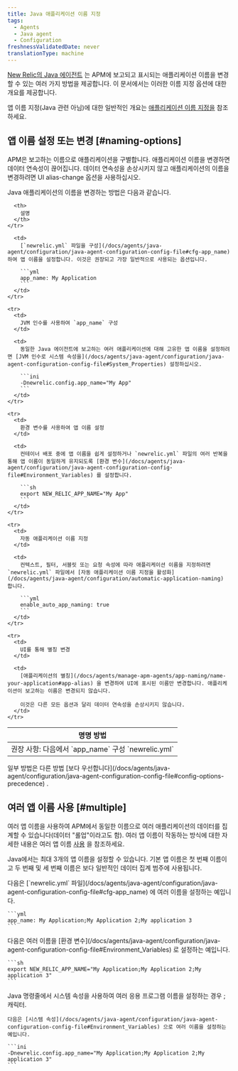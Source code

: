 ```yaml
---
title: Java 애플리케이션 이름 지정
tags:
  - Agents
  - Java agent
  - Configuration
freshnessValidatedDate: never
translationType: machine
---
```


[New Relic의 Java 에이전트](/docs/agents/java-agent/getting-started/introduction-new-relic-java) 는 APM에 보고되고 표시되는 애플리케이션 이름을 변경할 수 있는 여러 가지 방법을 제공합니다. 이 문서에서는 이러한 이름 지정 옵션에 대한 개요를 제공합니다.

<InlinePopover type="apm" />앱 이름 지정(Java 관련 아님)에 대한 일반적인 개요는 [애플리케이션 이름 지정을](/docs/agents/manage-apm-agents/app-naming/name-your-application) 참조하세요.

## 앱 이름 설정 또는 변경 [#naming-options]

APM은 보고하는 이름으로 애플리케이션을 구별합니다. 애플리케이션 이름을 변경하면 데이터 연속성이 끊어집니다. 데이터 연속성을 손상시키지 않고 애플리케이션의 이름을 변경하려면 UI alias-change 옵션을 사용하십시오.

Java 애플리케이션의 이름을 변경하는 방법은 다음과 같습니다.

<table>
  <thead>
    <tr>
      <th style={{ width: "200px" }}>
        명명 방법
      </th>

      <th>
        설명
      </th>
    </tr>
  </thead>

  <tbody>
    <tr>
      <td>
        권장 사항: 다음에서 `app_name` 구성 `newrelic.yml`
      </td>

      <td>
        [`newrelic.yml` 파일을 구성](/docs/agents/java-agent/configuration/java-agent-configuration-config-file#cfg-app_name) 하여 앱 이름을 설정합니다. 이것은 권장되고 가장 일반적으로 사용되는 옵션입니다.

        ```yml
        app_name: My Application
        ```
      </td>
    </tr>

    <tr>
      <td>
        JVM 인수를 사용하여 `app_name` 구성
      </td>

      <td>
        동일한 Java 에이전트에 보고하는 여러 애플리케이션에 대해 고유한 앱 이름을 설정하려면 [JVM 인수로 시스템 속성을](/docs/agents/java-agent/configuration/java-agent-configuration-config-file#System_Properties) 설정하십시오.

        ```ini
        -Dnewrelic.config.app_name="My App"
        ```
      </td>
    </tr>

    <tr>
      <td>
        환경 변수를 사용하여 앱 이름 설정
      </td>

      <td>
        컨테이너 배포 중에 앱 이름을 쉽게 설정하거나 `newrelic.yml` 파일의 여러 반복을 통해 앱 이름이 동일하게 유지되도록 [환경 변수](/docs/agents/java-agent/configuration/java-agent-configuration-config-file#Environment_Variables) 를 설정합니다.

        ```sh
        export NEW_RELIC_APP_NAME="My App"
        ```
      </td>
    </tr>

    <tr>
      <td>
        자동 애플리케이션 이름 지정
      </td>

      <td>
        컨텍스트, 필터, 서블릿 또는 요청 속성에 따라 애플리케이션 이름을 지정하려면 `newrelic.yml` 파일에서 [자동 애플리케이션 이름 지정을 활성화](/docs/agents/java-agent/configuration/automatic-application-naming) 합니다.

        ```yml
        enable_auto_app_naming: true
        ```
      </td>
    </tr>

    <tr>
      <td>
        UI를 통해 별칭 변경
      </td>

      <td>
        [애플리케이션의 별칭](/docs/agents/manage-apm-agents/app-naming/name-your-application#app-alias) 을 변경하여 UI에 표시된 이름만 변경합니다. 애플리케이션이 보고하는 이름은 변경되지 않습니다.

        이것은 다른 모든 옵션과 달리 데이터 연속성을 손상시키지 않습니다.
      </td>
    </tr>
  </tbody>
</table>

<Callout variant="tip">
  일부 방법은 다른 방법 [보다 우선합니다](/docs/agents/java-agent/configuration/java-agent-configuration-config-file#config-options-precedence) .
</Callout>

## 여러 앱 이름 사용 [#multiple]

여러 앱 이름을 사용하여 APM에서 동일한 이름으로 여러 애플리케이션의 데이터를 집계할 수 있습니다(데이터 &quot;롤업&quot;이라고도 함). 여러 앱 이름이 작동하는 방식에 대한 자세한 내용은 여러 앱 이름 [사용](/docs/agents/manage-apm-agents/app-naming/use-multiple-names-app) 을 참조하세요.

Java에서는 최대 3개의 앱 이름을 설정할 수 있습니다. 기본 앱 이름은 첫 번째 이름이고 두 번째 및 세 번째 이름은 보다 일반적인 데이터 집계 범주에 사용됩니다.

<CollapserGroup>
  <Collapser id="example-yml" title="자바 구성 파일">
    다음은 [`newrelic.yml` 파일](/docs/agents/java-agent/configuration/java-agent-configuration-config-file#cfg-app_name) 에 여러 이름을 설정하는 예입니다.

    ```yml
    app_name: My Application;My Application 2;My application 3
    ```
  </Collapser>

  <Collapser id="example-env" title="자바 환경 변수">
    다음은 여러 이름을 [환경 변수](/docs/agents/java-agent/configuration/java-agent-configuration-config-file#Environment_Variables) 로 설정하는 예입니다.

    ```sh
    export NEW_RELIC_APP_NAME="My Application;My Application 2;My application 3"
    ```
  </Collapser>

  <Collapser id="example-sysprop" title="시스템 속성">
    <Callout variant="important">
      Java 명령줄에서 시스템 속성을 사용하여 여러 응용 프로그램 이름을 설정하는 경우 ; 캐릭터.
    </Callout>

    다음은 [시스템 속성](/docs/agents/java-agent/configuration/java-agent-configuration-config-file#Environment_Variables) 으로 여러 이름을 설정하는 예입니다.

    ```ini
    -Dnewrelic.config.app_name="My Application;My Application 2;My application 3"
    ```
  </Collapser>
</CollapserGroup>
